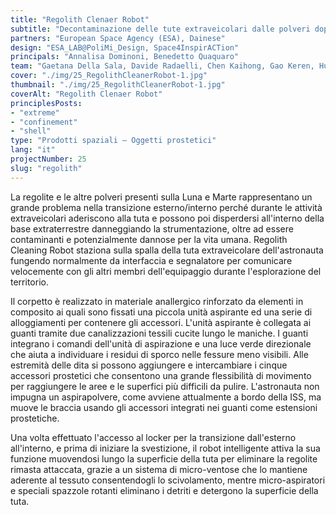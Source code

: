 ```yaml
---
title: "Regolith Clenaer Robot"
subtitle: "Decontaminazione delle tute extraveicolari dalle polveri dopo le missioni esplorative sui territori lunari e marziani con un robot intelligente."
partners: "European Space Agency (ESA), Dainese"
design: "ESA_LAB@PoliMi_Design, Space4InspirACTion"
principals: "Annalisa Dominoni, Benedetto Quaquaro"
team: "Gaetana Della Sala, Davide Radaelli, Chen Kaihong, Gao Keren, Hua Yanwen, Shan Pengcheng, Zheng Anqi"
cover: "./img/25_RegolithCleanerRobot-1.jpg"
thumbnail: "./img/25_RegolithCleanerRobot-1.jpg"
coverAlt: "Regolith Clenaer Robot"
principlesPosts: 
- "extreme"
- "confinement"
- "shell"
type: "Prodotti spaziali — Oggetti prostetici"
lang: "it"
projectNumber: 25
slug: "regolith"
---
```


La regolite e le altre polveri presenti sulla Luna e Marte rappresentano un grande problema nella transizione esterno/interno perché durante le attività extraveicolari aderiscono alla tuta e possono poi disperdersi all'interno della base extraterrestre danneggiando la strumentazione, oltre ad essere contaminanti e potenzialmente dannose per la vita umana.
Regolith Cleaning Robot staziona sulla spalla della tuta extraveicolare dell'astronauta fungendo normalmente da interfaccia e segnalatore per comunicare velocemente con gli altri membri dell'equipaggio durante l'esplorazione del territorio.

Il corpetto è realizzato in materiale anallergico rinforzato da elementi in composito ai quali sono fissati una piccola unità aspirante ed una serie di alloggiamenti per contenere gli accessori. L'unità aspirante è collegata ai guanti tramite due canalizzazioni tessili cucite lungo le maniche. I guanti integrano i comandi dell'unità di aspirazione e una luce verde direzionale che aiuta a individuare i residui di sporco nelle fessure meno visibili. Alle estremità delle dita si possono aggiungere e intercambiare i cinque accessori prostetici che consentono una grande flessibilità di movimento per raggiungere le aree e le superfici più difficili da pulire. L'astronauta non impugna un aspirapolvere, come avviene attualmente a bordo della ISS, ma muove le braccia usando gli accessori integrati nei guanti come estensioni prostetiche.

Una volta effettuato l'accesso al locker per la transizione dall'esterno all'interno, e prima di iniziare la svestizione, il robot intelligente attiva la sua funzione muovendosi lungo la superficie della tuta per eliminare la regolite rimasta attaccata, grazie a un sistema di micro-ventose che lo mantiene aderente al tessuto consentendogli lo scivolamento, mentre micro-aspiratori e speciali spazzole rotanti eliminano i detriti e detergono la superficie della tuta.